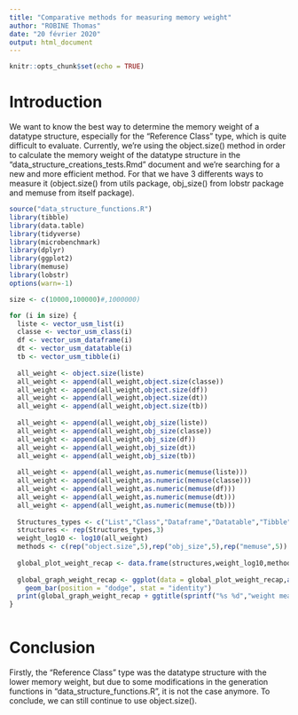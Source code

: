 ---
title: "Comparative methods for measuring memory weight"
author: "ROBINE Thomas"
date: "20 février 2020"
output: html_document
---

```{r setup, include=FALSE}
knitr::opts_chunk$set(echo = TRUE)
```

# Introduction

We want to know the best way to determine the memory weight of a datatype structure, especially for the "Reference Class" type, which is quite difficult to evaluate. Currently, we're using the object.size() method in order to calculate the memory weight of the datatype structure in the "data_structure_creations_tests.Rmd" document and we're searching for a new and more efficient method. For that we have 3 differents ways to measure it (object.size() from utils package, obj_size() from lobstr package and memuse from itself package).

``` {r code}
source("data_structure_functions.R")
library(tibble)
library(data.table)
library(tidyverse)
library(microbenchmark)
library(dplyr)
library(ggplot2)
library(memuse)
library(lobstr)
options(warn=-1)

size <- c(10000,100000)#,1000000)

for (i in size) {
  liste <- vector_usm_list(i)
  classe <- vector_usm_class(i)
  df <- vector_usm_dataframe(i)
  dt <- vector_usm_datatable(i)
  tb <- vector_usm_tibble(i)
  
  all_weight <- object.size(liste)
  all_weight <- append(all_weight,object.size(classe))
  all_weight <- append(all_weight,object.size(df))
  all_weight <- append(all_weight,object.size(dt))
  all_weight <- append(all_weight,object.size(tb))
  
  all_weight <- append(all_weight,obj_size(liste))
  all_weight <- append(all_weight,obj_size(classe))
  all_weight <- append(all_weight,obj_size(df))
  all_weight <- append(all_weight,obj_size(dt))
  all_weight <- append(all_weight,obj_size(tb))
  
  all_weight <- append(all_weight,as.numeric(memuse(liste)))
  all_weight <- append(all_weight,as.numeric(memuse(classe)))
  all_weight <- append(all_weight,as.numeric(memuse(df)))
  all_weight <- append(all_weight,as.numeric(memuse(dt)))
  all_weight <- append(all_weight,as.numeric(memuse(tb)))
  
  Structures_types <- c("List","Class","Dataframe","Datatable","Tibble")
  structures <- rep(Structures_types,3)
  weight_log10 <- log10(all_weight)
  methods <- c(rep("object.size",5),rep("obj_size",5),rep("memuse",5))
  
  global_plot_weight_recap <- data.frame(structures,weight_log10,methods)
  
  global_graph_weight_recap <- ggplot(data = global_plot_weight_recap,aes(x = methods, y=weight_log10, fill = structures)) +
    geom_bar(position = "dodge", stat = "identity")
  print(global_graph_weight_recap + ggtitle(sprintf("%s %d","weight meausre method recap graph for size =",i)))
}



```

# Conclusion

Firstly, the "Reference Class" type was the datatype structure with the lower memory weight, but due to some modifications in the generation functions in "data_structure_functions.R", it is not the case anymore. To conclude, we can still continue to use object.size().
